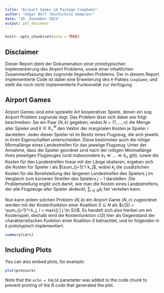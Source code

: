 ```yaml
---
title: "Airport Games im Package CoopGame"
author: "Edgar Wolf (Hochschule Kempten)"
date: "26. Dezember 2021"
output: pdf_document
---
```


```r
knitr::opts_chunk$set(echo = TRUE)
```

## Disclaimer

Dieser Report dient der Dokumenation einer prototypischen Implementierung des Airport Problems, sowie einer inhaltlichen Zusammenfassung des zugrunde liegenden Problems. Der in diesem Report implementierte Code ist dabei eine Erweiterung des `R`-Paktes `CoopGame`, und stellt die noch nicht implementierte Funkionaliät zur Verfügung.  


## Airport Games
Airport Games sind eine spzeielle Art kooperativer Spiele, denen ein sog. Airport Problem zugrunde liegt. Das Problem lässt sich dabei wie folgt beschreiben: 
Sei ein Paar $(N, k)$  gegeben, wobei $N=\{1,..., n\}$ die Menge aller Spieler und $k \in \mathbb{R}_+^N$ den Vektor der marginalen Kosten je Spieler $i$ darstellen. Jeder dieser Spieler ist im Besitz eines Flugzeug, die sich jeweils in ihren Eigenschaften unterscheiden. Diese bestimmen auch die nötige Minmallänge eines Landestreifen für das jeweiige Flugzeug. Unter der Annahme, dass die Spieler geordnet sind nach der nötigen Minimallänge ihres jeweiligen Flugzeuges (und insbesondere $k_1 \ll ... \ll k_n$ gilt), sowie die Kosten für den Landestreifen linear mit der Länge skalieren, ergeben sich die Kosten für Spieler $i$ als $\sum_{j=1}^i k_j$, wobei $k_j$ die zusätzlichen Kosten für die Bereitstellung des längeren Landestreifen des Spielers $j$ im Vergleich zum kürzeren Streifen des Spielers $j-1$ darstellen. Die Problemstellung ergibt sich damit, wie man die Kosten eines Landestreifens, der alle Flugzeuge aller Spieler abdeckt, $\sum_{i \in N} k_i$ fair verteilen kann.

Nun kann jedem solchen Problem $(N,k)$ ein Airport Game $(N,c)$ zugeordnet werden mit der Kostenfunktion einer Koalition $S \subseteq N$ als $c(S) = \sum_{j=1}^i k_j, i = max\{j | j \in S\}$. Es handelt sich also hierbei um ein Kostenspiel, deshalb wird die Kostenfunktion $c(S)$ hier als Gegenstand der charakteristischen Funktion einer Koalition $S$ betrachtet, und im folgenden in `R` prototypisch implementiert.


```r
summary(cars)
```

## Including Plots

You can also embed plots, for example:

```r
plot(pressure)
```

Note that the `echo = FALSE` parameter was added to the code chunk to prevent printing of the R code that generated the plot.

